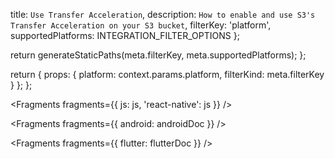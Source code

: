   title: `Use Transfer Acceleration`,
  description: `How to enable and use S3's Transfer Acceleration on your S3 bucket`,
  filterKey: 'platform',
  supportedPlatforms: INTEGRATION_FILTER_OPTIONS
};



  return generateStaticPaths(meta.filterKey, meta.supportedPlatforms);
};

  return {
    props: {
      platform: context.params.platform,
      filterKind: meta.filterKey
    }
  };
};


<Fragments fragments={{ js: js, 'react-native': js }} />


<Fragments fragments={{ android: androidDoc }} />


<Fragments fragments={{ flutter: flutterDoc }} />
